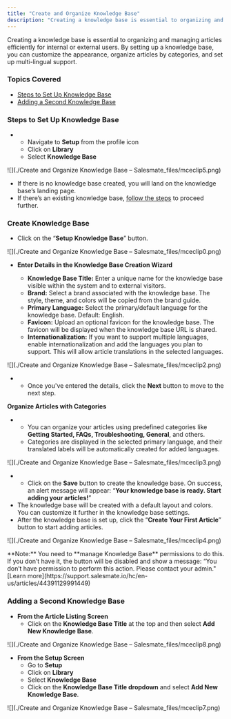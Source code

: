 ```yaml
---
title: "Create and Organize Knowledge Base"
description: "Creating a knowledge base is essential to organizing and managing articles efficiently for internal or external users. By setting up a knowledge base,..."
---
```


Creating a knowledge base is essential to organizing and managing articles efficiently for internal or external users. By setting up a knowledge base, you can customize the appearance, organize articles by categories, and set up multi-lingual support.

### Topics Covered

*   [Steps to Set Up Knowledge Base](https://support.salesmate.io/hc/en-us/articles/44523545166489-Create-and-Organize-Knowledge-Base#h_01JS2WM3HAR5JEMJ5E1JWF34HQ)
*   [Adding a Second Knowledge Base](https://support.salesmate.io/hc/en-us/articles/44523545166489-Create-and-Organize-Knowledge-Base#h_01JS2WM3HA96GPCSD27879JF1P)

### Steps to Set Up Knowledge Base

*   *   Navigate to **Setup** from the profile icon
    *   Click on **Library** 
    *   Select **Knowledge Base**

![](./Create and Organize Knowledge Base – Salesmate_files/mceclip5.png)  

*   If there is no knowledge base created, you will land on the knowledge base’s landing page.
*   If there’s an existing knowledge base, [follow the steps](https://support.salesmate.io/hc/en-us/articles/44523545166489-Create-and-Organize-Knowledge-Base#h_01JS2WM3HA96GPCSD27879JF1P) to proceed further.

### Create Knowledge Base

*   Click on the “**Setup Knowledge Base**” button.

![](./Create and Organize Knowledge Base – Salesmate_files/mceclip0.png)

*   **Enter Details in the Knowledge Base Creation Wizard**
    
    *   **Knowledge Base Title:** Enter a unique name for the knowledge base visible within the system and to external visitors.
    *   **Brand:** Select a brand associated with the knowledge base. The style, theme, and colors will be copied from the brand guide.
    *   **Primary Language:** Select the primary/default language for the knowledge base. Default: English.
    *   **Favicon:** Upload an optional favicon for the knowledge base. The favicon will be displayed when the knowledge base URL is shared.
    *   **Internationalization:** If you want to support multiple languages, enable internationalization and add the languages you plan to support. This will allow article translations in the selected languages.

![](./Create and Organize Knowledge Base – Salesmate_files/mceclip2.png)

*   *   Once you've entered the details, click the **Next** button to move to the next step.

**Organize Articles with Categories**

*   *   You can organize your articles using predefined categories like **Getting Started, FAQs, Troubleshooting, General**, and others.
    *   Categories are displayed in the selected primary language, and their translated labels will be automatically created for added languages.

![](./Create and Organize Knowledge Base – Salesmate_files/mceclip3.png)

*   *   Click on the **Save** button to create the knowledge base. On success, an alert message will appear: “**Your knowledge base is ready. Start adding your articles!**”
*   The knowledge base will be created with a default layout and colors. You can customize it further in the knowledge base settings.
*   After the knowledge base is set up, click the “**Create Your First Article**” button to start adding articles.

![](./Create and Organize Knowledge Base – Salesmate_files/mceclip4.png)

<Note>
**Note:** You need to **manage Knowledge Base** permissions to do this. If you don’t have it, the button will be disabled and show a message: “You don’t have permission to perform this action. Please contact your admin." [Learn more](https://support.salesmate.io/hc/en-us/articles/44391129991449)
</Note>

### Adding a Second Knowledge Base

*   **From the Article Listing Screen**
    *   Click on the **Knowledge Base Title** at the top and then select **Add New Knowledge Base**.

![](./Create and Organize Knowledge Base – Salesmate_files/mceclip8.png)

*   **From the Setup Screen**
    *   Go to **Setup** 
    *   Click on **Library** 
    *   Select **Knowledge Base**
    *   Click on the **Knowledge Base Title dropdown** and select **Add New Knowledge Base**.

![](./Create and Organize Knowledge Base – Salesmate_files/mceclip7.png)